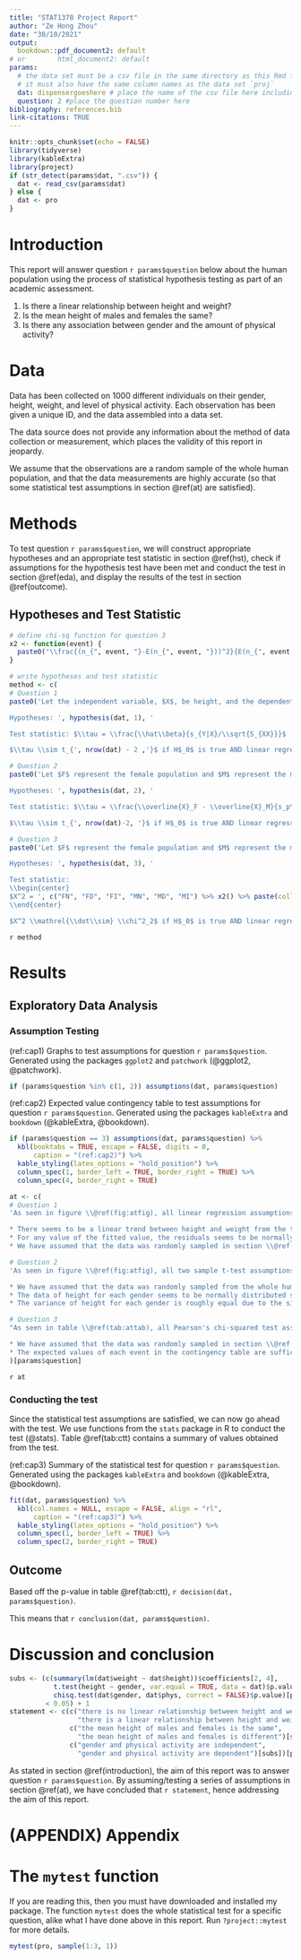 ```yaml
---
title: "STAT1378 Project Report"
author: "Ze Hong Zhou"
date: "30/10/2021"
output:
  bookdown::pdf_document2: default
# or        html_document2: default
params:
  # the data set must be a csv file in the same directory as this Rmd file
  # it must also have the same column names as the data set `proj`
  dat: dispensergoeshere # place the name of the csv file here including the extension
  question: 2 #place the question number here
bibliography: references.bib
link-citations: TRUE
---
```


```r
knitr::opts_chunk$set(echo = FALSE)
library(tidyverse)
library(kableExtra)
library(project)
if (str_detect(params$dat, ".csv")) {
  dat <- read_csv(params$dat)
} else {
  dat <- pro
}
```

# Introduction

This report will answer question `r params$question` below about the human population using the process of statistical hypothesis testing as part of an academic assessment.

1) Is there a linear relationship between height and weight?
2) Is the mean height of males and females the same?
3) Is there any association between gender and the amount of physical activity?

# Data

Data has been collected on 1000 different individuals on their gender, height, weight, and level of physical activity. Each observation has been given a unique ID, and the data assembled into a data set.

The data source does not provide any information about the method of data collection or measurement, which places the validity of this report in jeopardy.

We assume that the observations are a random sample of the whole human population, and that the data measurements are highly accurate (so that some statistical test assumptions in section \@ref(at) are satisfied).

# Methods {#meth}

To test question `r params$question`, we will construct appropriate hypotheses and an appropriate test statistic in section \@ref(hst), check if assumptions for the hypothesis test have been met and conduct the test in section \@ref(eda), and display the results of the test in section \@ref(outcome).

## Hypotheses and Test Statistic {#hst}

```r
# define chi-sq function for question 3
x2 <- function(event) {
  paste0("\\frac{(n_{", event, "}-E(n_{", event, "}))^2}{E(n_{", event, "})}")
}

# write hypotheses and test statistic
method <- c(
# Question 1
paste0('Let the independent variable, $X$, be height, and the dependent variable, $Y$, be weight. To test if a linear relationship exists between these variables, we use the following hypotheses and test statistic, and a significance level of 5%.

Hypotheses: ', hypothesis(dat, 1), ' 

Test statistic: $\\tau = \\frac{\\hat\\beta}{s_{Y|X}/\\sqrt{S_{XX}}}$

$\\tau \\sim t_{', nrow(dat) - 2 ,'}$ if H$_0$ is true AND linear regression assumptions are satisfied (see section \\@ref(at)). High values of $\\tau$ argue against H$_0$.'), 

# Question 2
paste0('Let $F$ represent the female population and $M$ represent the male population. Since the sample standard deviation for each group is ', filter(dat, gender == "Female")[["height"]] %>% sd() %>% round(2), ' and ', filter(dat, gender == "Male")[["height"]] %>% sd() %>% round(2), ' respectively, the equal variance assumption is appropriate. To test if the population height means are the same, we use the following hypotheses and test statistic, and a significance level of 5%.

Hypotheses: ', hypothesis(dat, 2), ' 

Test statistic: $\\tau = \\frac{\\overline{X}_F - \\overline{X}_M}{s_p\\sqrt{\\frac{1}{n_F}+\\frac{1}{n_M}}}$ where $s_p$ is the pooled standard deviation.

$\\tau \\sim t_{', nrow(dat)-2, '}$ if H$_0$ is true AND linear regression assumptions are satisfied (see section \\@ref(at)). High values of $|\\tau|$ argue against H$_0$.'), 

# Question 3
paste0('Let $F$ represent the female population and $M$ represent the male population. Let $N$, $D$, and $I$ represent the events of "None", "Moderate", and "Intense" level of physical activity respectively. To test if variables gender and physical activity are associated, we use the following hypotheses and test statistic.

Hypotheses: ', hypothesis(dat, 3), ' 

Test statistic:
\\begin{center}
$X^2 = ', c("FN", "FD", "FI", "MN", "MD", "MI") %>% x2() %>% paste(collapse = " + "), '$
\\end{center}

$X^2 \\mathrel{\\dot\\sim} \\chi^2_2$ if H$_0$ is true AND linear regression assumptions are satisfied (see section \\@ref(at)). High values of $X^2$ argue against H$_0$.'))[params$question]
```

`r method`

# Results

## Exploratory Data Analysis {#eda}

### Assumption Testing {#at}

(ref:cap1) Graphs to test assumptions for question `r params$question`. Generated using the packages `ggplot2` and `patchwork` (@ggplot2, @patchwork).

```r
if (params$question %in% c(1, 2)) assumptions(dat, params$question)
```

(ref:cap2) Expected value contingency table to test assumptions for question `r params$question`. Generated using the packages `kableExtra` and `bookdown` (@kableExtra, @bookdown).

```r
if (params$question == 3) assumptions(dat, params$question) %>% 
  kbl(booktabs = TRUE, escape = FALSE, digits = 0,
      caption = "(ref:cap2)") %>% 
  kable_styling(latex_options = "hold_position") %>% 
  column_spec(1, border_left = TRUE, border_right = TRUE) %>% 
  column_spec(4, border_right = TRUE)
```

```r
at <- c(
# Question 1
'As seen in figure \\@ref(fig:atfig), all linear regression assumptions seem to be satisfied:

* There seems to be a linear trend between height and weight from the top left graph.
* For any value of the fitted value, the residuals seems to be normally distributed with a constant variance from the top right and bottom graph.
* We have assumed that the data was randomly sampled in section \\@ref(data) and observations are therefore independent of each other.',

# Question 2
'As seen in figure \\@ref(fig:atfig), all two sample t-test assumptions seem to be satisfied.

* We have assumed that the data was randomly sampled from the whole human population in section \\@ref(data), and observations are therefore independent of each other within and across each gender.
* The data of height for each gender seems to be normally distributed since the QQ plots in the top graph closely follow a straight line.
* The variance of height for each gender is roughly equal due to the similar length and shape of boxplots.',

# Question 3
"As seen in table \\@ref(tab:attab), all Pearson's chi-squared test assumptions seem to be satisfied.

* We have assumed that the data was randomly sampled in section \\@ref(data) and observations are therefore independent of each other.
* The expected values of each event in the contingency table are sufficiently large ($\\geq 5$) to be able to use the chi-squared approximation for the test statistic."
)[params$question]
```

`r at`

### Conducting the test

Since the statistical test assumptions are satisfied, we can now go ahead with the test. We use functions from the `stats` package in R to conduct the test (@stats). Table \@ref(tab:ctt) contains a summary of values obtained from the test.

(ref:cap3) Summary of the statistical test for question `r params$question`. Generated using the packages `kableExtra` and `bookdown` (@kableExtra, @bookdown).

```r
fit(dat, params$question) %>% 
  kbl(col.names = NULL, escape = FALSE, align = "rl", 
      caption = "(ref:cap3)") %>% 
  kable_styling(latex_options = "hold_position") %>% 
  column_spec(1, border_left = TRUE) %>% 
  column_spec(2, border_right = TRUE)
```

## Outcome

Based off the p-value in table \@ref(tab:ctt), `r decision(dat, params$question)`.

This means that `r conclusion(dat, params$question)`.

# Discussion and conclusion

```r
subs <- (c(summary(lm(dat$weight ~ dat$height))$coefficients[2, 4],
           t.test(height ~ gender, var.equal = TRUE, data = dat)$p.value,
           chisq.test(dat$gender, dat$phys, correct = FALSE)$p.value)[params$question]
         < 0.05) + 1
statement <- c(c("there is no linear relationship between height and weight", 
                 "there is a linear relationship between height and weight")[subs],
               c("the mean height of males and females is the same",
                 "the mean height of males and females is different")[subs],
               c("gender and physical activity are independent",
                 "gender and physical activity are dependent")[subs])[params$question]
```

As stated in section \@ref(introduction), the aim of this report was to answer question `r params$question`. By assuming/testing a series of assumptions in section \@ref(at), we have concluded that `r statement`, hence addressing the aim of this report.

\addcontentsline{toc}{section}{References}
\section*{References}

<div id="refs"></div>

# (APPENDIX) Appendix {-}

# The `mytest` function

If you are reading this, then you must have downloaded and installed my package. The function `mytest` does the whole statistical test for a specific question, alike what I have done above in this report. Run `?project::mytest` for more details.

```r
mytest(pro, sample(1:3, 1))
```
